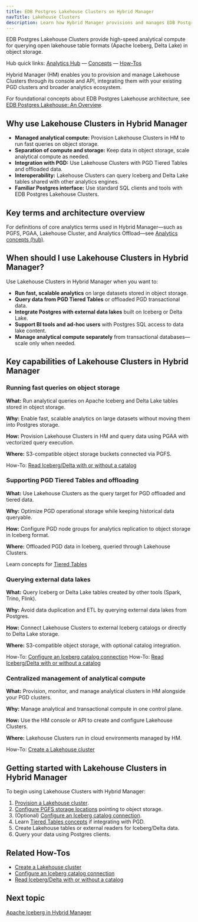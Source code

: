 ```yaml
---
title: EDB Postgres Lakehouse Clusters on Hybrid Manager
navTitle: Lakehouse Clusters
description: Learn how Hybrid Manager provisions and manages EDB Postgres Lakehouse clusters for fast analytical queries on data stored in object storage.
---
```


EDB Postgres Lakehouse Clusters provide high-speed analytical compute for querying open lakehouse table formats (Apache Iceberg, Delta Lake) in object storage.

Hub quick links: [Analytics Hub](/edb-postgres-ai/1.3/analytics/) — [Concepts](/edb-postgres-ai/1.3/analytics/analytics-concepts) — [How-Tos](/edb-postgres-ai/1.3/analytics#how-tos-runbook-aligned)

Hybrid Manager (HM) enables you to provision and manage Lakehouse Clusters through its console and API, integrating them with your existing PGD clusters and broader analytics ecosystem.

For foundational concepts about EDB Postgres Lakehouse architecture, see [EDB Postgres Lakehouse: An Overview](/edb-postgres-ai/1.3/analytics/lakehouse).

## Why use Lakehouse Clusters in Hybrid Manager

- **Managed analytical compute:** Provision Lakehouse Clusters in HM to run fast queries on object storage.
- **Separation of compute and storage:** Keep data in object storage, scale analytical compute as needed.
- **Integration with PGD:** Use Lakehouse Clusters with PGD Tiered Tables and offloaded data.
- **Interoperability:** Lakehouse Clusters can query Iceberg and Delta Lake tables shared with other analytics engines.
- **Familiar Postgres interface:** Use standard SQL clients and tools with EDB Postgres Lakehouse Clusters.

## Key terms and architecture overview

For definitions of core analytics terms used in Hybrid Manager—such as PGFS, PGAA, Lakehouse Cluster, and Analytics Offload—see [Analytics concepts (hub)](/edb-postgres-ai/1.3/analytics/analytics-concepts).

## When should I use Lakehouse Clusters in Hybrid Manager?

Use Lakehouse Clusters in Hybrid Manager when you want to:

- **Run fast, scalable analytics** on large datasets stored in object storage.
- **Query data from PGD Tiered Tables** or offloaded PGD transactional data.
- **Integrate Postgres with external data lakes** built on Iceberg or Delta Lake.
- **Support BI tools and ad-hoc users** with Postgres SQL access to data lake content.
- **Manage analytical compute separately** from transactional databases—scale only when needed.

## Key capabilities of Lakehouse Clusters in Hybrid Manager

### Running fast queries on object storage

**What:** Run analytical queries on Apache Iceberg and Delta Lake tables stored in object storage.

**Why:** Enable fast, scalable analytics on large datasets without moving them into Postgres storage.

**How:** Provision Lakehouse Clusters in HM and query data using PGAA with vectorized query execution.

**Where:** S3-compatible object storage buckets connected via PGFS.

How-To: [Read Iceberg/Delta with or without a catalog](/edb-postgres-ai/1.3/analytics/how-to-lakehouse-read-with-without-catalog)

### Supporting PGD Tiered Tables and offloading

**What:** Use Lakehouse Clusters as the query target for PGD offloaded and tiered data.

**Why:** Optimize PGD operational storage while keeping historical data queryable.

**How:** Configure PGD node groups for analytics replication to object storage in Iceberg format.

**Where:** Offloaded PGD data in Iceberg, queried through Lakehouse Clusters.

Learn concepts for [Tiered Tables](/edb-postgres-ai/1.3/analytics/tiered_tables)

### Querying external data lakes

**What:** Query Iceberg or Delta Lake tables created by other tools (Spark, Trino, Flink).

**Why:** Avoid data duplication and ETL by querying external data lakes from Postgres.

**How:** Connect Lakehouse Clusters to external Iceberg catalogs or directly to Delta Lake storage.

**Where:** S3-compatible object storage, with optional catalog integration.

How-To: [Configure an Iceberg catalog connection](/edb-postgres-ai/1.3/analytics/how-to-iceberg-reads-writes-with-catalog)
How-To: [Read Iceberg/Delta with or without a catalog](/edb-postgres-ai/1.3/analytics/how-to-lakehouse-read-with-without-catalog)

### Centralized management of analytical compute

**What:** Provision, monitor, and manage analytical clusters in HM alongside your PGD clusters.

**Why:** Manage analytical and transactional compute in one control plane.

**How:** Use the HM console or API to create and configure Lakehouse Clusters.

**Where:** Lakehouse Clusters run in cloud environments managed by HM.

How-To: [Create a Lakehouse cluster](/edb-postgres-ai/1.3/analytics/create-lakehouse-cluster.mdx)

## Getting started with Lakehouse Clusters in Hybrid Manager

To begin using Lakehouse Clusters with Hybrid Manager:

1. [Provision a Lakehouse cluster](/edb-postgres-ai/1.3/analytics/create-lakehouse-cluster.mdx).
2. [Configure PGFS storage locations](/edb-postgres-ai/1.3/ai-factory/pipeline/pgfs/) pointing to object storage.
3. (Optional) [Configure an Iceberg catalog connection](/edb-postgres-ai/1.3/analytics/how-to-iceberg-reads-writes-with-catalog).
4. Learn [Tiered Tables concepts](/edb-postgres-ai/1.3/analytics/tiered_tables) if integrating with PGD.
5. Create Lakehouse tables or external readers for Iceberg/Delta data.
6. Query your data using Postgres clients.

## Related How-Tos

- [Create a Lakehouse cluster](/edb-postgres-ai/1.3/analytics/create-lakehouse-cluster.mdx)
- [Configure an Iceberg catalog connection](/edb-postgres-ai/1.3/analytics/how-to-iceberg-reads-writes-with-catalog)
- [Read Iceberg/Delta with or without a catalog](/edb-postgres-ai/1.3/analytics/how-to-lakehouse-read-with-without-catalog)

## Next topic

[Apache Iceberg in Hybrid Manager](./iceberg)
